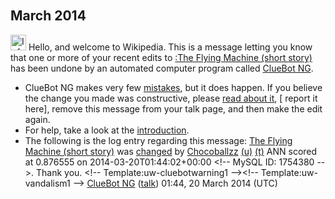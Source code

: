 <article id="42253028" title=User talk:Chocoballzz>
	<talkpage id="42253028" title="User talk:Chocoballzz">


== March 2014 ==
[[File:Information.svg|left|25px|alt=|link=]] Hello, and welcome to Wikipedia. This is a message letting you know that one or more of your recent edits to [[:The Flying Machine (short story)]] has been undone by an automated computer program called [[User:ClueBot NG|ClueBot NG]].
{{clear}}
* ClueBot NG makes very few [[User:ClueBot NG#Information About False Positives|mistakes]], but it does happen. If you believe the change you made was constructive, please [[User:ClueBot NG#Information About False Positives|read about it]], [{{User:ClueBot NG/Warnings/FPReport|1754380}} report it here], remove this message from your talk page, and then make the edit again.
* For help, take a look at the [[Wikipedia:Introduction|introduction]].
* The following is the log entry regarding this message: [[The Flying Machine (short story)]] was [http://en.wikipedia.org/w/index.php?title=The+Flying+Machine+%28short+story%29&amp;diff=600393091&amp;oldid=587400841 changed] by [[Special:Contributions/Chocoballzz|Chocoballzz]] [[User:Chocoballzz|(u)]] [[User talk:Chocoballzz|(t)]] ANN scored at 0.876555 on 2014-03-20T01:44:02+00:00 &lt;!-- MySQL ID: 1754380 --&gt;. Thank you. &lt;!-- Template:uw-cluebotwarning1 --&gt;&lt;!-- Template:uw-vandalism1 --&gt; [[User:ClueBot NG|ClueBot NG]] ([[User talk:ClueBot NG|talk]]) 01:44, 20 March 2014 (UTC)
	</talkpage>
</article>